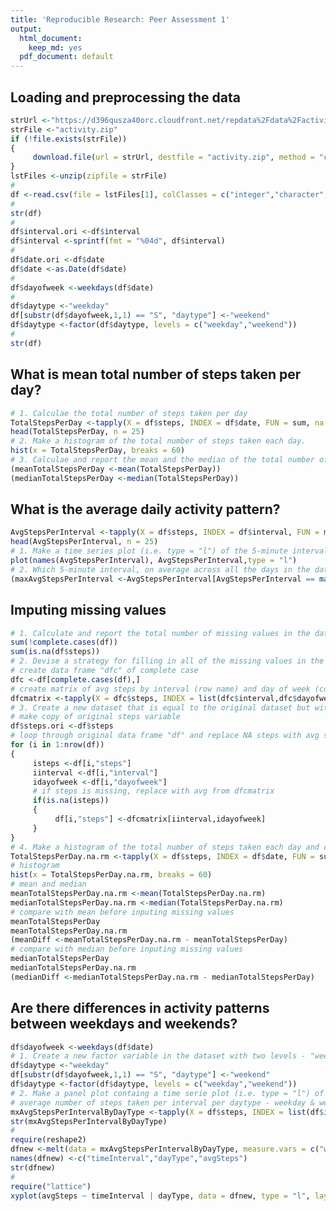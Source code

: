 ```yaml
---
title: 'Reproducible Research: Peer Assessment 1'
output:
  html_document:
    keep_md: yes
  pdf_document: default
---
```



## Loading and preprocessing the data
```r
strUrl <-"https://d396qusza40orc.cloudfront.net/repdata%2Fdata%2Factivity.zip"
strFile <-"activity.zip"
if (!file.exists(strFile))
{
     download.file(url = strUrl, destfile = "activity.zip", method = "curl", mode = "wb")  
}
lstFiles <-unzip(zipfile = strFile)
#
df <-read.csv(file = lstFiles[1], colClasses = c("integer","character","integer"))
#
str(df)
#
df$interval.ori <-df$interval
df$interval <-sprintf(fmt = "%04d", df$interval)
#
df$date.ori <-df$date
df$date <-as.Date(df$date)
#
df$dayofweek <-weekdays(df$date)
#
df$daytype <-"weekday"
df[substr(df$dayofweek,1,1) == "S", "daytype"] <-"weekend"
df$daytype <-factor(df$daytype, levels = c("weekday","weekend"))
#
str(df)
```

## What is mean total number of steps taken per day?
```r
# 1. Calculae the total number of steps taken per day
TotalStepsPerDay <-tapply(X = df$steps, INDEX = df$date, FUN = sum, na.rm = TRUE)
head(TotalStepsPerDay, n = 25)
# 2. Make a histogram of the total number of steps taken each day.
hist(x = TotalStepsPerDay, breaks = 60)
# 3. Calculae and report the mean and the median of the total number of steps taken per day.
(meanTotalStepsPerDay <-mean(TotalStepsPerDay))
(medianTotalStepsPerDay <-median(TotalStepsPerDay))
```



## What is the average daily activity pattern?
```r
AvgStepsPerInterval <-tapply(X = df$steps, INDEX = df$interval, FUN = mean, na.rm = TRUE)
head(AvgStepsPerInterval, n = 25)
# 1. Make a time series plot (i.e. type = "l") of the 5-minute interval (x-axis) and the average number of steps taken, averaged across all days (y-axis)
plot(names(AvgStepsPerInterval), AvgStepsPerInterval,type = "l")
# 2. Which 5-minute interval, on average across all the days in the dataset, contains the maximum number of steps?
(maxAvgStepsPerInterval <-AvgStepsPerInterval[AvgStepsPerInterval == max(AvgStepsPerInterval)])
```

## Imputing missing values
```r
# 1. Calculate and report the total number of missing values in the dataset (i.e. the total number of rows with NAs)
sum(!complete.cases(df))
sum(is.na(df$steps))
# 2. Devise a strategy for filling in all of the missing values in the dataset.
# create data frame "dfc" of complete case
dfc <-df[complete.cases(df),]
# create matrix of avg steps by interval (row name) and day of week (column name)
dfcmatrix <-tapply(X = dfc$steps, INDEX = list(dfc$interval,dfc$dayofweek), mean, na.rm = TRUE)
# 3. Create a new dataset that is equal to the original dataset but with missing data filled in.
# make copy of original steps variable
df$steps.ori <-df$steps
# loop through original data frame "df" and replace NA steps with avg steps from dfcmatrix
for (i in 1:nrow(df))
{
     isteps <-df[i,"steps"]
     iinterval <-df[i,"interval"]
     idayofweek <-df[i,"dayofweek"]
     # if steps is missing, replace with avg from dfcmatrix
     if(is.na(isteps))
     {
          df[i,"steps"] <-dfcmatrix[iinterval,idayofweek]
     }
}
# 4. Make a histogram of the total number of steps taken each day and calculate the mean and median total number of steps taken per day.
TotalStepsPerDay.na.rm <-tapply(X = df$steps, INDEX = df$date, FUN = sum, na.rm = TRUE)
# histogram
hist(x = TotalStepsPerDay.na.rm, breaks = 60)
# mean and median
meanTotalStepsPerDay.na.rm <-mean(TotalStepsPerDay.na.rm)
medianTotalStepsPerDay.na.rm <-median(TotalStepsPerDay.na.rm)
# compare with mean before inputing missing values
meanTotalStepsPerDay
meanTotalStepsPerDay.na.rm
(meanDiff <-meanTotalStepsPerDay.na.rm - meanTotalStepsPerDay)
# compare with median before inputing missing values
medianTotalStepsPerDay
medianTotalStepsPerDay.na.rm
(medianDiff <-medianTotalStepsPerDay.na.rm - medianTotalStepsPerDay)
```


## Are there differences in activity patterns between weekdays and weekends?
```r
df$dayofweek <-weekdays(df$date)
# 1. Create a new factor variable in the dataset with two levels - "weekday" and "weekend" indicating whether a given date is a weekday or a weekend day.
df$daytype <-"weekday"
df[substr(df$dayofweek,1,1) == "S", "daytype"] <-"weekend"
df$daytype <-factor(df$daytype, levels = c("weekday","weekend"))
# 2. Make a panel plot containg a time serie plot (i.e. type = "l") of the 5-minute interval (x-axis) and the average number of steps taken, averaged accors all weekdays or weekend days (y-axis)
# average number of steps taken per interval per daytype - weekday & weekend
mxAvgStepsPerIntervalByDayType <-tapply(X = df$steps, INDEX = list(df$interval, df$daytype), FUN = mean, na.rm = TRUE)
str(mxAvgStepsPerIntervalByDayType)
#
require(reshape2)
dfnew <-melt(data = mxAvgStepsPerIntervalByDayType, measure.vars = c("weekday","weekend"), id.vars = c("interval"))
names(dfnew) <-c("timeInterval","dayType","avgSteps")
str(dfnew)
#
require("lattice")
xyplot(avgSteps ~ timeInterval | dayType, data = dfnew, type = "l", layout = c(1,2), xlab = "Interval", ylab = "Avg Steps Per Interval" )
```

